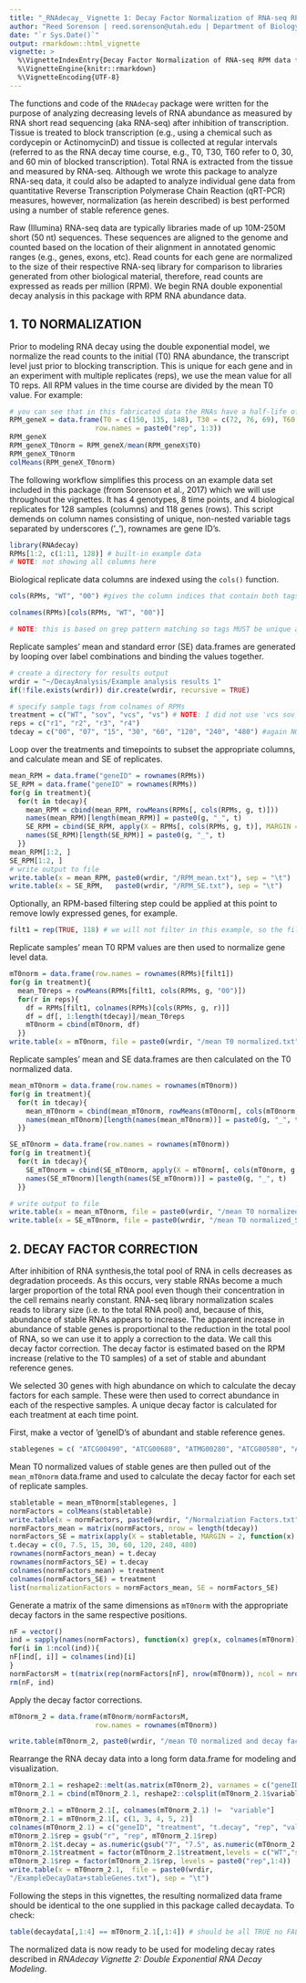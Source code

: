 ```yaml
---
title: "_RNAdecay_ Vignette 1: Decay Factor Normalization of RNA-seq RPM data for Decay Modeling"
author: "Reed Sorenson | reed.sorenson@utah.edu | Department of Biology | University of Utah"
date: "`r Sys.Date()`"
output: rmarkdown::html_vignette
vignette: >
  %\VignetteIndexEntry{Decay Factor Normalization of RNA-seq RPM data for Decay Modeling}
  %\VignetteEngine{knitr::rmarkdown}
  %\VignetteEncoding{UTF-8}
---
```


The functions and code of the `RNAdecay` package were written for the purpose of analyzing decreasing levels of RNA abundance as measured by RNA short read sequencing (aka RNA-seq) after inhibition of transcription. Tissue is treated to block transcription (e.g., using a chemical such as cordycepin or ActinomycinD) and tissue is collected at regular intervals (referred to as the RNA decay time course, e.g., T0, T30, T60 refer to 0, 30, and 60 min of blocked transcription). Total RNA is extracted from the tissue and measured by RNA-seq. Although we wrote this package to analyze RNA-seq data, it could also be adapted to analyze individual gene data from quantitative Reverse Transcription Polymerase Chain Reaction (qRT-PCR) measures, however, normalization (as herein described) is best performed using a number of stable reference genes. 

Raw (Illumina) RNA-seq data are typically libraries made of up 10M-250M short (50 nt) sequences. These sequences are aligned to the genome and counted based on the location of their alignment in annotated genomic ranges (e.g., genes, exons, etc). Read counts for each gene are normalized to the size of their respective RNA-seq library for comparison to libraries generated from other biological material, therefore, read counts are expressed as reads per million (RPM).  We begin RNA double exponential decay analysis in this package with RPM RNA abundance data. 

## 1. T0 NORMALIZATION
Prior to modeling RNA decay using the double exponential model, we normalize the read counts to the initial (T0) RNA abundance, the transcript level just prior to blocking transcription. This is unique for each gene and in an experiment with multiple replicates (reps), we use the mean value for all T0 reps. All RPM values in the time course are divided by the mean T0 value. For example:

```r
# you can see that in this fabricated data the RNAs have a half-life of ~30 min
RPM_geneX = data.frame(T0 = c(150, 135, 148), T30 = c(72, 76, 69), T60 = c(35, 35, 30), 
                     row.names = paste0("rep", 1:3))
RPM_geneX
RPM_geneX_T0norm = RPM_geneX/mean(RPM_geneX$T0)
RPM_geneX_T0norm
colMeans(RPM_geneX_T0norm)
```

The following workflow simplifies this process on an example data set included in this package (from Sorenson et al., 2017) which we will use throughout the vignettes. It has 4 genotypes, 8 time points, and 4 biological replicates for 128 samples (columns) and 118 genes (rows). This script demends on column names consisting of unique, non-nested variable tags separated by underscores ('_'), rownames are gene ID's. 
```r
library(RNAdecay)
RPMs[1:2, c(1:11, 128)] # built-in example data
# NOTE: not showing all columns here
```

Biological replicate data columns are indexed using the `cols()` function.
```r
cols(RPMs, "WT", "00") #gives the column indices that contain both tags in the column names

colnames(RPMs)[cols(RPMs, "WT", "00")]

# NOTE: this is based on grep pattern matching so tags MUST be unique and non-overlapping (i.e. one entire label should not be part of another).
```

Replicate samples' mean and standard error (SE) data.frames are generated by looping over label combinations and binding the values together.
```r
# create a directory for results output
wrdir = "~/DecayAnalysis/Example analysis results 1"
if(!file.exists(wrdir)) dir.create(wrdir, recursive = TRUE)

# specify sample tags from colnames of RPMs
treatment = c("WT", "sov", "vcs", "vs") # NOTE: I did not use 'vcs sov' for the name of the double mutant, or cols(RPMs, "vcs", "00") would have indexed all T0 samples of both "vcs" and "vcs" sov"; instead, I used 'vs'.
reps = c("r1", "r2", "r3", "r4")
tdecay = c("00", "07", "15", "30", "60", "120", "240", "480") #again NO nesting of one label in another hence "00" instead of "0".
```

Loop over the treatments and timepoints to subset the appropriate columns, and calculate mean and SE of replicates.
```r
mean_RPM = data.frame("geneID" = rownames(RPMs))
SE_RPM = data.frame("geneID" = rownames(RPMs))
for(g in treatment){
  for(t in tdecay){
    mean_RPM = cbind(mean_RPM, rowMeans(RPMs[, cols(RPMs, g, t)]))
    names(mean_RPM)[length(mean_RPM)] = paste0(g, "_", t)
    SE_RPM = cbind(SE_RPM, apply(X = RPMs[, cols(RPMs, g, t)], MARGIN = 1, FUN = stats::sd)/sqrt(length(reps)))
    names(SE_RPM)[length(SE_RPM)] = paste0(g, "_", t)
  }}
mean_RPM[1:2, ]
SE_RPM[1:2, ]
# write output to file
write.table(x = mean_RPM, paste0(wrdir, "/RPM_mean.txt"), sep = "\t")
write.table(x = SE_RPM,   paste0(wrdir, "/RPM_SE.txt"), sep = "\t")
```

Optionally, an RPM-based filtering step could be applied at this point to remove lowly expressed genes, for example.
```r
filt1 = rep(TRUE, 118) # we will not filter in this example, so the filter value for each gene is set to TRUE.
```

Replicate samples' mean T0 RPM values are then used to normalize gene level data.
```r
mT0norm = data.frame(row.names = rownames(RPMs)[filt1])
for(g in treatment){
  mean_T0reps = rowMeans(RPMs[filt1, cols(RPMs, g, "00")])
  for(r in reps){
    df = RPMs[filt1, colnames(RPMs)[cols(RPMs, g, r)]]
    df = df[, 1:length(tdecay)]/mean_T0reps
    mT0norm = cbind(mT0norm, df)
  }}
write.table(x = mT0norm, file = paste0(wrdir, "/mean T0 normalized.txt"),  sep = "\t")

```

Replicate samples' mean and SE data.frames are then calculated on the T0 normalized data.
```r
mean_mT0norm = data.frame(row.names = rownames(mT0norm))
for(g in treatment){
  for(t in tdecay){
    mean_mT0norm = cbind(mean_mT0norm, rowMeans(mT0norm[, cols(mT0norm, g, t)]))
    names(mean_mT0norm)[length(names(mean_mT0norm))] = paste0(g, "_", t)
  }}

SE_mT0norm = data.frame(row.names = rownames(mT0norm))
for(g in treatment){
  for(t in tdecay){
    SE_mT0norm = cbind(SE_mT0norm, apply(X = mT0norm[, cols(mT0norm, g, t)], MARGIN = 1, FUN = function(x) stats::sd(x)/sqrt(length(reps))))
    names(SE_mT0norm)[length(names(SE_mT0norm))] = paste0(g, "_", t)
  }}

# write output to file
write.table(x = mean_mT0norm, file = paste0(wrdir, "/mean T0 normalized_Mean.txt"),  sep = "\t")
write.table(x = SE_mT0norm, file = paste0(wrdir, "/mean T0 normalized_SE.txt"),  sep = "\t")
```

## 2. DECAY FACTOR CORRECTION

After inhibition of RNA synthesis,the total pool of RNA in cells decreases as degradation proceeds. As this occurs, very stable RNAs become a much larger proportion of the total RNA pool even though their concentration in the cell remains nearly constant. RNA-seq library normalization scales reads to library size (i.e. to the total RNA pool) and, because of this, abundance of stable RNAs appears to increase. The apparent increase in abundance of stable genes is proportional to the reduction in the total pool of RNA, so we can use it to apply a correction to the data. We call this decay factor correction. The decay factor is estimated based on the RPM increase (relative to the T0 samples) of a set of stable and abundant reference genes.

We selected 30 genes with high abundance on which to calculate the decay factors for each sample. These were then used to correct abundance in each of the respective samples. A unique decay factor is calculated for each treatment at each time point.

First, make a vector of 'geneID's of abundant and stable reference genes. 
```r
stablegenes = c( "ATCG00490", "ATCG00680", "ATMG00280", "ATCG00580", "ATCG00140", "AT4G38970", "AT2G07671", "ATCG00570", "ATMG00730", "AT2G07727", "AT2G07687", "ATMG00160" ,"AT3G11630", "ATMG00060", "ATCG00600", "ATMG00220", "ATMG01170", "ATMG00410", "AT1G78900", "AT3G55440", "ATMG01320", "AT2G21170" ,"AT5G08670", "AT5G53300", "ATMG00070", "AT1G26630", "AT5G48300", "AT2G33040", "AT5G08690", "AT1G57720")
```

Mean T0 normalized values of stable genes are then pulled out of the `mean_mT0norm` data.frame and used to calculate the decay factor for each set of replicate samples.
```r
stabletable = mean_mT0norm[stablegenes, ]
normFactors = colMeans(stabletable)
write.table(x = normFactors, paste0(wrdir, "/Normalziation Factors.txt"), sep = "\t")
normFactors_mean = matrix(normFactors, nrow = length(tdecay))
normFactors_SE = matrix(apply(X = stabletable, MARGIN = 2, function(x) stats::sd(x)/sqrt(length(stablegenes))), nrow = length(tdecay))
t.decay = c(0, 7.5, 15, 30, 60, 120, 240, 480)
rownames(normFactors_mean) = t.decay
rownames(normFactors_SE) = t.decay
colnames(normFactors_mean) = treatment
colnames(normFactors_SE) = treatment
list(normalizationFactors = normFactors_mean, SE = normFactors_SE)
```

Generate a matrix of the same dimensions as `mT0norm` with the appropriate decay factors in the same respective positions.
```r
nF = vector()
ind = sapply(names(normFactors), function(x) grep(x, colnames(mT0norm)))
for(i in 1:ncol(ind)){
nF[ind[, i]] = colnames(ind)[i]
}
normFactorsM = t(matrix(rep(normFactors[nF], nrow(mT0norm)), ncol = nrow(mT0norm)))
rm(nF, ind)
```

Apply the decay factor corrections.
```r
mT0norm_2 = data.frame(mT0norm/normFactorsM, 
                     row.names = rownames(mT0norm))

write.table(mT0norm_2, paste0(wrdir, "/mean T0 normalized and decay factor corrected.txt"), sep = "\t")
```

Rearrange the RNA decay data into a long form data.frame for modeling and visualization.
```r
mT0norm_2.1 = reshape2::melt(as.matrix(mT0norm_2), varnames = c("geneID", "variable"))
mT0norm_2.1 = cbind(mT0norm_2.1, reshape2::colsplit(mT0norm_2.1$variable, "_", names = c("treatment", "t.decay", "rep")))

mT0norm_2.1 = mT0norm_2.1[, colnames(mT0norm_2.1) !=  "variable"]
mT0norm_2.1 = mT0norm_2.1[, c(1, 3, 4, 5, 2)]
colnames(mT0norm_2.1) = c("geneID", "treatment", "t.decay", "rep", "value")
mT0norm_2.1$rep = gsub("r", "rep", mT0norm_2.1$rep)
mT0norm_2.1$t.decay = as.numeric(gsub("7", "7.5", as.numeric(mT0norm_2.1$t.decay)))
mT0norm_2.1$treatment = factor(mT0norm_2.1$treatment,levels = c("WT","sov","vcs","vs"))
mT0norm_2.1$rep = factor(mT0norm_2.1$rep, levels = paste0("rep",1:4))
write.table(x = mT0norm_2.1,  file = paste0(wrdir, 
"/ExampleDecayData+stableGenes.txt"), sep = "\t")
```

Following the steps in this vignettes, the resulting normalized data frame should be identical to the one supplied in this package called decaydata. To check:
```r
table(decaydata[,1:4] == mT0norm_2.1[,1:4]) # should be all TRUE no FALSE
```

The normalized data is now ready to be used for modeling decay rates described in _RNAdecay Vignette 2: Double Exponential RNA Decay Modeling_. 
